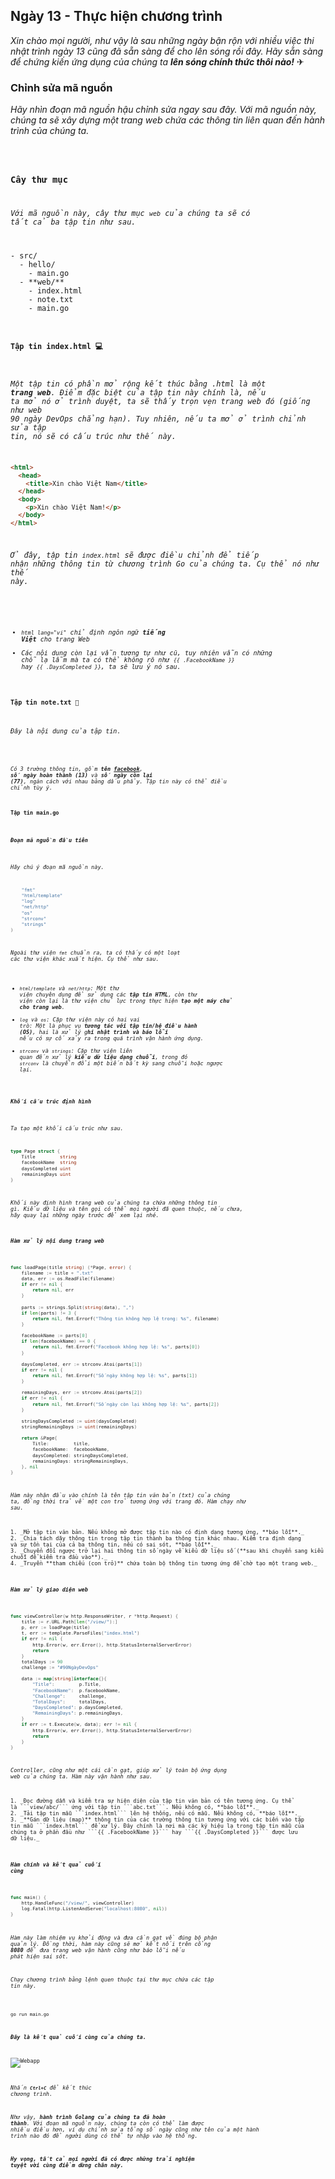 
## Ngày 13 - Thực hiện chương trình

_Xin chào mọi người, như vậy là sau những ngày bận rộn với nhiều việc thi nhật trình ngày 13
cũng đã sẵn sàng để cho lên sóng rồi đây. Hãy sẵn sàng để chứng kiến ứng dụng của chúng ta
**lên sóng chính thức thôi nào!**_ ✈

### Chỉnh sửa mã nguồn

_Hãy nhìn đoạn mã nguồn hậu chỉnh sửa ngay sau đây. Với mã nguồn này, chúng ta sẽ xây dựng 
một trang web chứa các thông tin liên quan đến hành trình của chúng ta._

<Code code={importedCode} lang="go" title="src/main.go" />

### Cây thư mục

_Với mã nguồn này, cây thư mục ```web``` của chúng ta sẽ có tất cả ba tập tin như sau._

<FileTree>
- src/
  - hello/
    - main.go
  - **web/**
    - index.html
    - note.txt
    - main.go
</FileTree>

#### Tập tin index.html 💻
_Một tập tin có phần mở rộng kết thúc bằng .html là một **trang web**. Điểm đặc biệt của tập tin 
này chính là, nếu ta mở nó ở trình duyệt, ta sẽ thấy trọn vẹn trang web đó (giống như web 90 ngày
DevOps chẳng hạn). Tuy nhiên, nếu ta mở ở trình chỉnh sửa tập tin, nó sẽ có cấu trúc như thế này._

```html title="index.html"
<html>
  <head>
    <title>Xin chào Việt Nam</title>
  </head>
  <body>
    <p>Xin chào Việt Nam!</p>
  </body>
</html>
```

_Ở đây, tập tin ```index.html``` sẽ được điều chỉnh để tiếp nhận những thông tin từ chương trình Go của
chúng ta. Cụ thể nó như thế này._

<Code code={htmlCode} lang="html" title="src/index.html" />

- _```html lang="vi"``` chỉ định ngôn ngữ **tiếng Việt** cho trang Web_
- _Các nội dung còn lại vẫn tương tự như cũ, tuy nhiên vẫn có những chỗ lạ lẫm mà ta có thể không rõ như 
```{{ .FacebookName }}``` hay ```{{ .DaysCompleted }}```, ta sẽ lưu ý nó sau._

#### Tập tin note.txt 📝

_Đây là nội dung của tập tin._

<Code code={txtfile} lang="txt" title="src/note.txt" />

_Có 3 trường thông tin, gồm **tên [facebook](https://facebook.com/buile.tuananh)**, **số ngày 
hoàn thành (13)** và **số ngày còn lại (77)**, ngăn cách với nhau bằng dấu phẩy. Tập tin này 
có thể điều chỉnh tùy ý._

#### Tập tin main.go

##### Đoạn mã nguồn đầu tiên
_Hãy chú ý đoạn mã nguồn này._

```go
	"fmt"
	"html/template"
	"log"
	"net/http"
	"os"
	"strconv"
	"strings"
)
```
_Ngoài thư viện ```fmt``` chuẩn ra, ta có thấy có một loạt các thư viện khác xuất hiện.
Cụ thể như sau._

- _```html/template``` và ```net/http```: Một thư viện chuyên dụng để sử dụng các **tập
tin HTML**, còn thư viện còn lại là thư viện chủ lực trong thực hiện **tạo một máy chủ cho
trang web**._
- _```log``` và ```os```: Cặp thư viện này có hai vai trò: Một là phục vụ **tương tác với
tập tin/hệ điều hành (OS)**, hai là xử lý g**hi nhật trình và báo lỗi** nếu có sự cố xảy ra
trong quá trình vận hành ứng dụng._
- _```strconv``` và ```strings```: Cặp thư viện liên quan đến xử lý **kiểu dữ liệu dạng
chuỗi**, trong đó ```strconv``` là chuyển đổi một biến bất kỳ sang chuỗi hoặc ngược lại._

##### Khối cấu trúc định hình

_Ta tạo một khối cấu trúc như sau._

```go
type Page struct {
	Title         string
	facebookName  string
	daysCompleted uint
	remainingDays uint
}
```
_Khối này định hình trang web của chúng ta chứa những thông tin gì. Kiểu dữ liệu và tên gọi
có thể mọi người đã quen thuộc, nếu chưa, hãy quay lại những ngày trước để xem lại nhé._

##### Hàm xử lý nội dung trang web

```go
func loadPage(title string) (*Page, error) {
	filename := title + ".txt"
	data, err := os.ReadFile(filename)
	if err != nil {
		return nil, err
	}

	parts := strings.Split(string(data), ",")
	if len(parts) != 3 {
		return nil, fmt.Errorf("Thông tin không hợp lệ trong: %s", filename)
	}

	facebookName := parts[0]
	if len(facebookName) == 0 {
		return nil, fmt.Errorf("Facebook không hợp lệ: %s", parts[0])
	}

	daysCompleted, err := strconv.Atoi(parts[1])
	if err != nil {
		return nil, fmt.Errorf("Số ngày không hợp lệ: %s", parts[1])
	}

	remainingDays, err := strconv.Atoi(parts[2])
	if err != nil {
		return nil, fmt.Errorf("Số ngày còn lại không hợp lệ: %s", parts[2])
	}

	stringDaysCompleted := uint(daysCompleted)
	stringRemainingDays := uint(remainingDays)

	return &Page{
		Title:         title,
		facebookName:  facebookName,
		daysCompleted: stringDaysCompleted,
		remainingDays: stringRemainingDays,
	}, nil
}
```

_Hàm này nhận đầu vào chính là tên tập tin văn bản (txt) của chúng ta, đồng thời trả về một
con trỏ tương ứng với trang đó. Hàm chạy như sau._

<Steps>
1. _Mở tập tin văn bản. Nếu không mở được tập tin nào có định dạng tương ứng, **báo lỗi**._
2. _Chia tách dãy thông tin trong tập tin thành ba thông tin khác nhau. Kiểm tra định dạng
và sự tồn tại của cả ba thông tin, nếu có sai sót, **báo lỗi**._
3. _Chuyển đổi ngược trở lại hai thông tin số ngày về kiểu dữ liệu số (**sau khi chuyển sang kiểu
chuỗi để kiểm tra đầu vào**)._
4. _Truyền **tham chiếu (con trỏ)** chứa toàn bộ thông tin tương ứng để chờ tạo một trang web._
</Steps>

##### Hàm xử lý giao diện web
```go
func viewController(w http.ResponseWriter, r *http.Request) {
	title := r.URL.Path[len("/view/"):]
	p, err := loadPage(title)
	t, err := template.ParseFiles("index.html")
	if err != nil {
		http.Error(w, err.Error(), http.StatusInternalServerError)
		return
	}
	totalDays := 90
	challenge := "#90NgàyDevOps"

	data := map[string]interface{}{
		"Title":         p.Title,
		"FacebookName":  p.facebookName,
		"Challenge":     challenge,
		"TotalDays":     totalDays,
		"DaysCompleted": p.daysCompleted,
		"RemainingDays": p.remainingDays,
	}
	if err := t.Execute(w, data); err != nil {
		http.Error(w, err.Error(), http.StatusInternalServerError)
		return
	}
}
```

_Controller, cũng như một cái cần gạt, giúp xử lý toàn bộ ứng dụng web của chúng ta.
Hàm này vận hành như sau._

<Steps>
1. _Đọc đường dẫn và kiểm tra sự hiện diện của tập tin văn bản có tên tương ứng. Cụ thể
là ```view/abc/``` ứng với tập tin ```abc.txt```. Nếu không có, **báo lỗi**._
2. _Tải tập tin mẫu ```index.html``` lên hệ thống, nếu có mẫu. Nếu không có, **báo lỗi**._
3. _**Gán dữ liệu (map)** thông tin của các trường thông tin tương ứng với các biến vào tập
tin mẫu ```index.html``` để xử lý. Đây chính là nơi mà các ký hiệu lạ trong tập tin mẫu của
chúng ta ở phần đầu như ```{{ .FacebookName }}``` hay ```{{ .DaysCompleted }}``` được lưu 
dữ liệu._
</Steps>

##### Hàm chính và kết quả cuối cùng
```go
func main() {
	http.HandleFunc("/view/", viewController)
	log.Fatal(http.ListenAndServe("localhost:8080", nil))
}
```

_Hàm này làm nhiệm vụ khởi động và đưa cần gạt về đúng bộ phận quản lý. Đồng thời, hàm này
cũng sẽ mở kết nối trên cổng **8080** để đưa trang web vận hành cũng như báo lỗi nếu phát 
hiện sai sót._ 

_Chạy chương trình bằng lệnh quen thuộc tại thư mục chứa các tập tin này._

```bash title="Starting the webapp..."

go run main.go

```

**_Đây là kết quả cuối cùng của chúng ta._**

![Webapp](../../../../assets/golang/90DevOps_webapp.png)

_Nhấn ***```Ctrl+C```*** để kết thúc chương trình._

_Như vậy, **hành trình Golang của chúng ta đã hoàn thành**. Với đoạn mã nguồn này, chúng ta 
còn có thể làm được nhiều điều hơn, ví dụ chỉnh sửa tổng số ngày cũng như tên của một hành 
trình nào đó để người dùng có thể tự nhập vào hệ thống._

**_Hy vọng, tất cả mọi người đã có được những trải nghiệm tuyệt vời cùng điểm dừng chân này._**